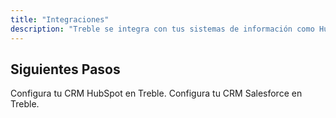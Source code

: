 ```yaml
---
title: "Integraciones"
description: "Treble se integra con tus sistemas de información como HubSpot y Salesforce para automatizar y optimizar tus procesos de mensajería por WhatsApp. Descubre como puedes integrar Treble con tu CRM u otros sistemas de información."
---
```


## Siguientes Pasos

<CardGroup cols={2}>
    <Card 
        title="Integración con HubSpot" 
        icon="hubspot"
        href="/es/docs/integrations/hubspot/welcome"
    >
        Configura tu CRM HubSpot en Treble.
    </Card>
    <Card 
        title="Integración con Salesforce" 
        icon="salesforce"
        href="/es/docs/integrations/salesforce/welcome"
    >
        Configura tu CRM Salesforce en Treble.
    </Card>
</CardGroup>